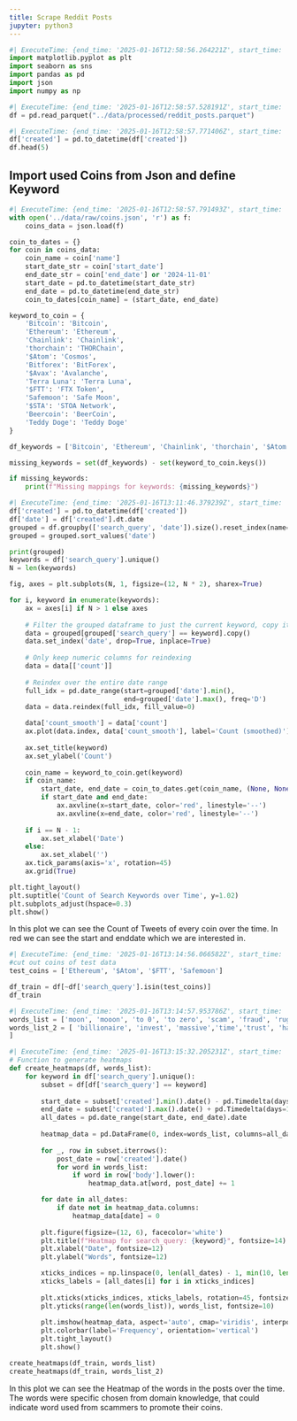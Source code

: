 ```yaml
---
title: Scrape Reddit Posts
jupyter: python3
---
```


```python
#| ExecuteTime: {end_time: '2025-01-16T12:58:56.264221Z', start_time: '2025-01-16T12:58:56.260569Z'}
import matplotlib.pyplot as plt
import seaborn as sns
import pandas as pd
import json
import numpy as np
```

```python
#| ExecuteTime: {end_time: '2025-01-16T12:58:57.528191Z', start_time: '2025-01-16T12:58:56.264306Z'}
df = pd.read_parquet("../data/processed/reddit_posts.parquet")
```

```python
#| ExecuteTime: {end_time: '2025-01-16T12:58:57.771406Z', start_time: '2025-01-16T12:58:57.528191Z'}
df['created'] = pd.to_datetime(df['created'])
df.head(5)
```

## Import used Coins from Json and define Keyword

```python
#| ExecuteTime: {end_time: '2025-01-16T12:58:57.791493Z', start_time: '2025-01-16T12:58:57.771406Z'}
with open('../data/raw/coins.json', 'r') as f:
    coins_data = json.load(f)

coin_to_dates = {}
for coin in coins_data:
    coin_name = coin['name']
    start_date_str = coin['start_date']
    end_date_str = coin['end_date'] or '2024-11-01'
    start_date = pd.to_datetime(start_date_str)
    end_date = pd.to_datetime(end_date_str)
    coin_to_dates[coin_name] = (start_date, end_date)

keyword_to_coin = {
    'Bitcoin': 'Bitcoin',
    'Ethereum': 'Ethereum',
    'Chainlink': 'Chainlink',
    'thorchain': 'THORChain',
    '$Atom': 'Cosmos',
    'Bitforex': 'BitForex',
    '$Avax': 'Avalanche',
    'Terra Luna': 'Terra Luna',
    '$FTT': 'FTX Token',
    'Safemoon': 'Safe Moon',
    '$STA': 'STOA Network',
    'Beercoin': 'BeerCoin',
    'Teddy Doge': 'Teddy Doge'
}

df_keywords = ['Bitcoin', 'Ethereum', 'Chainlink', 'thorchain', '$Atom', 'Bitforex', '$Avax', 'Terra Luna', '$FTT', 'Safemoon', '$STA', 'Beercoin', 'Teddy Doge']

missing_keywords = set(df_keywords) - set(keyword_to_coin.keys())

if missing_keywords:
    print(f"Missing mappings for keywords: {missing_keywords}")
```

```python
#| ExecuteTime: {end_time: '2025-01-16T13:11:46.379239Z', start_time: '2025-01-16T13:11:44.413879Z'}
df['created'] = pd.to_datetime(df['created'])
df['date'] = df['created'].dt.date
grouped = df.groupby(['search_query', 'date']).size().reset_index(name='count')
grouped = grouped.sort_values('date')

print(grouped)
keywords = df['search_query'].unique()
N = len(keywords)

fig, axes = plt.subplots(N, 1, figsize=(12, N * 2), sharex=True)

for i, keyword in enumerate(keywords):
    ax = axes[i] if N > 1 else axes
    
    # Filter the grouped dataframe to just the current keyword, copy it
    data = grouped[grouped['search_query'] == keyword].copy()
    data.set_index('date', drop=True, inplace=True)
    
    # Only keep numeric columns for reindexing
    data = data[['count']]
    
    # Reindex over the entire date range
    full_idx = pd.date_range(start=grouped['date'].min(), 
                             end=grouped['date'].max(), freq='D')
    data = data.reindex(full_idx, fill_value=0)

    data['count_smooth'] = data['count']
    ax.plot(data.index, data['count_smooth'], label='Count (smoothed)')
    
    ax.set_title(keyword)
    ax.set_ylabel('Count')
    
    coin_name = keyword_to_coin.get(keyword)
    if coin_name:
        start_date, end_date = coin_to_dates.get(coin_name, (None, None))
        if start_date and end_date:
            ax.axvline(x=start_date, color='red', linestyle='--')
            ax.axvline(x=end_date, color='red', linestyle='--')
    
    if i == N - 1:
        ax.set_xlabel('Date')
    else:
        ax.set_xlabel('')
    ax.tick_params(axis='x', rotation=45)
    ax.grid(True)

plt.tight_layout()
plt.suptitle('Count of Search Keywords over Time', y=1.02)
plt.subplots_adjust(hspace=0.3)
plt.show()
```

In this plot we can see the Count of Tweets of every coin over the time. In red we can see the start and enddate which we are interested in.

```python
#| ExecuteTime: {end_time: '2025-01-16T13:14:56.066582Z', start_time: '2025-01-16T13:14:55.903988Z'}
#cut out coins of test data
test_coins = ['Ethereum', '$Atom', '$FTT', 'Safemoon']

df_train = df[~df['search_query'].isin(test_coins)]
df_train
```

```python
#| ExecuteTime: {end_time: '2025-01-16T13:14:57.953786Z', start_time: '2025-01-16T13:14:57.950249Z'}
words_list = ['moon', 'mooon', 'to 0', 'to zero', 'scam', 'fraud', 'rug', 'rugpull', 'pump', 'dump', 'rich', 'poor', 'millionaire']
words_list_2 = [ 'billionaire', 'invest', 'massive','time','trust', 'haters'
]
```

```python
#| ExecuteTime: {end_time: '2025-01-16T13:15:32.205231Z', start_time: '2025-01-16T13:14:58.908646Z'}
# Function to generate heatmaps
def create_heatmaps(df, words_list):
    for keyword in df['search_query'].unique():
        subset = df[df['search_query'] == keyword]
        
        start_date = subset['created'].min().date() - pd.Timedelta(days=10)
        end_date = subset['created'].max().date() + pd.Timedelta(days=10)
        all_dates = pd.date_range(start_date, end_date).date
        
        heatmap_data = pd.DataFrame(0, index=words_list, columns=all_dates)
        
        for _, row in subset.iterrows():
            post_date = row['created'].date()
            for word in words_list:
                if word in row['body'].lower():
                    heatmap_data.at[word, post_date] += 1

        for date in all_dates:
            if date not in heatmap_data.columns:
                heatmap_data[date] = 0
        
        plt.figure(figsize=(12, 6), facecolor='white')
        plt.title(f"Heatmap for search_query: {keyword}", fontsize=14)
        plt.xlabel("Date", fontsize=12)
        plt.ylabel("Words", fontsize=12)

        xticks_indices = np.linspace(0, len(all_dates) - 1, min(10, len(all_dates))).astype(int)
        xticks_labels = [all_dates[i] for i in xticks_indices]
        
        plt.xticks(xticks_indices, xticks_labels, rotation=45, fontsize=10)
        plt.yticks(range(len(words_list)), words_list, fontsize=10)
        
        plt.imshow(heatmap_data, aspect='auto', cmap='viridis', interpolation='nearest', origin='lower')
        plt.colorbar(label='Frequency', orientation='vertical')
        plt.tight_layout()
        plt.show()

create_heatmaps(df_train, words_list)
create_heatmaps(df_train, words_list_2)
```

In this plot we can see the Heatmap of the words in the posts over the time. The words were specific chosen from domain knowledge, that could indicate word used from scammers to promote their coins.

